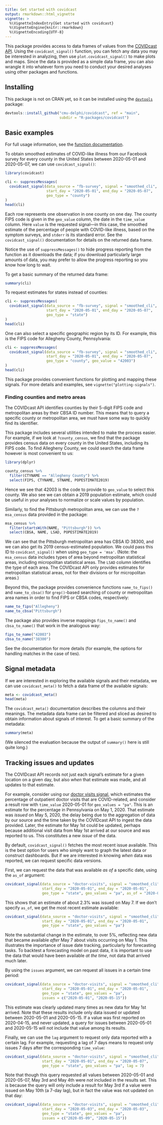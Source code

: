 ```yaml
---
title: Get started with covidcast
output: rmarkdown::html_vignette
vignette: >
  %\VignetteIndexEntry{Get started with covidcast}
  %\VignetteEngine{knitr::rmarkdown}
  %\VignetteEncoding{UTF-8}
---
```


This package provides access to data frames of values from the [COVIDcast
API](https://cmu-delphi.github.io/delphi-epidata/api/covidcast.html). Using the
`covidcast_signal()` function, you can fetch any data you may be interested in
analyzing, then use `plot.covidcast_signal()` to make plots and maps. Since the
data is provided as a simple data frame, you can also wrangle it into whatever
form you need to conduct your desired analyses using other packages and
functions.

## Installing

This package is not on CRAN yet, so it can be installed using the
[`devtools`](https://cran.r-project.org/package=devtools) package:

```r
devtools::install_github("cmu-delphi/covidcast", ref = "main",
                         subdir = "R-packages/covidcast")
```

## Basic examples

For full usage information, see the [function
documentation](../reference/index.html).

To obtain smoothed estimates of COVID-like illness from our Facebook survey for
every county in the United States between 2020-05-01 and 2020-05-07, we can use
`covidcast_signal()`:

```r
library(covidcast)

cli <- suppressMessages(
  covidcast_signal(data_source = "fb-survey", signal = "smoothed_cli", 
                   start_day = "2020-05-01", end_day = "2020-05-07", 
                   geo_type = "county")
)
head(cli)
```

Each row represents one observation in one county on one day. The county FIPS
code is given in the `geo_value` column, the date in the `time_value` column.
Here `value` is the requested signal---in this case, the smoothed estimate of
the percentage of people with COVID-like illness, based on the symptom surveys,
and `stderr` is its standard error. See the `covidcast_signal()` documentation 
for details on the returned data frame.

Notice the use of `suppressMessages()` to hide progress reporting from the
function as it downloads the data; if you download particularly large amounts of
data, you may prefer to allow the progress reporting so you know how long to
wait.

To get a basic summary of the returned data frame: 

```r
summary(cli)
```

To request estimates for states instead of counties:

```r
cli <- suppressMessages(
  covidcast_signal(data_source = "fb-survey", signal = "smoothed_cli", 
                   start_day = "2020-05-01", end_day = "2020-05-07", 
                   geo_type = "state")
)
head(cli)
```

One can also select a specific geographic region by its ID. For example, this is
the FIPS code for Allegheny County, Pennsylvania:

```r
cli <- suppressMessages(
  covidcast_signal(data_source = "fb-survey", signal = "smoothed_cli", 
                   start_day = "2020-05-01", end_day = "2020-05-07", 
                   geo_type = "county", geo_value = "42003")
)
head(cli)
```

This package provides convenient functions for plotting and mapping these
signals. For more details and examples, see `vignette("plotting-signals")`.

### Finding counties and metro areas

The COVIDcast API identifies counties by their 5-digit FIPS code and
metropolitan areas by their CBSA ID number. This means that to query a specific
county or metropolitan area, we must have some way to quickly find its
identifier.

This package includes several utilities intended to make the process easier. For
example, if we look at `?county_census`, we find that the package provides
census data on every county in the United States, including its FIPS code. To
find Allegheny County, we could search the data frame however is most convenient
to us:

```r
library(dplyr)

county_census %>%
  filter(CTYNAME == "Allegheny County") %>%
  select(FIPS, CTYNAME, STNAME, POPESTIMATE2019)
```

Hence we see that 42003 is the code to provide to `geo_value` to select this
county. We also see we can obtain a 2019 population estimate, which could be
useful in your analyses to normalize or scale values by population.

Similarly, to find the Pittsburgh metropolitan area, we can use the
`?msa_census` data provided in the package:

```r
msa_census %>%
  filter(startsWith(NAME, "Pittsburgh")) %>%
  select(CBSA, NAME, LSAD, POPESTIMATE2019)
```

We can see that the Pittsburgh metropolitan area has CBSA ID 38300, and we can
also get its 2019 census-estimated population. We could pass this ID to
`covidcast_signal()` when using `geo_type = 'msa'`. (Note: the `msa_census` data
includes types of area beyond metropolitan statistical areas, including 
micropolitan statistical areas. The `LSAD` column identifies the type of each 
area. The COVIDcast API only provides estimates for metropolitan statistical 
areas, not for their divisions or for micropolitan areas.)

Beyond this, the package provides convenience functions `name_to_fips()` and 
`name_to_cbsa()` for `grep()`-based searching of county or metropolitan area 
names in order to find FIPS or CBSA codes, respectively:

```r
name_to_fips("Allegheny")
name_to_cbsa("Pittsburgh")
```

The package also provides inverse mappings `fips_to_name()` and `cbsa_to_name()`
that work in the analogous way: 

```r
fips_to_name("42003")
cbsa_to_name("38300")
```

See the documentation for more details (for example, the options for handling 
matches in the case of ties).

## Signal metadata

If we are interested in exploring the available signals and their metadata, we
can use `covidcast_meta()` to fetch a data frame of the available signals:

```r
meta <- covidcast_meta()
head(meta)
```

The `covidcast_meta()` documentation describes the columns and their meanings. 
The metadata data frame can be filtered and sliced as desired to obtain 
information about signals of interest. To get a basic summary of the metadata: 

```r
summary(meta)
```

(We silenced the evaluation because the output of `summary()` here is still 
quite long.)

## Tracking issues and updates

The COVIDcast API records not just each signal's estimate for a given location
on a given day, but also *when* that estimate was made, and all updates to that
estimate.

For example, consider using our [doctor visits
signal](https://cmu-delphi.github.io/delphi-epidata/api/covidcast-signals/doctor-visits.html),
which estimates the percentage of outpatient doctor visits that are
COVID-related, and consider a result row with `time_value` 2020-05-01 for
`geo_values = "pa"`. This is an estimate for the percentage in Pennsylvania on
May 1, 2020. That estimate was *issued* on May 5, 2020, the delay being due to
the aggregation of data by our source and the time taken by the COVIDcast API to
ingest the data provided. Later, the estimate for May 1st could be updated,
perhaps because additional visit data from May 1st arrived at our source and was
reported to us. This constitutes a new *issue* of the data.

By default, `covidcast_signal()` fetches the most recent issue available. This
is the best option for users who simply want to graph the latest data or
construct dashboards. But if we are interested in knowing *when* data was
reported, we can request specific data versions.

First, we can request the data that was available *as of* a specific date, using
the `as_of` argument:

```r
covidcast_signal(data_source = "doctor-visits", signal = "smoothed_cli",
                 start_day = "2020-05-01", end_day = "2020-05-01",
                 geo_type = "state", geo_values = "pa", as_of = "2020-05-07")
```

This shows that an estimate of about 2.3% was issued on May 7. If we don't
specify `as_of`, we get the most recent estimate available:

```r
covidcast_signal(data_source = "doctor-visits", signal = "smoothed_cli",
                 start_day = "2020-05-01", end_day = "2020-05-01",
                 geo_type = "state", geo_values = "pa")
```

Note the substantial change in the estimate, to over 5%, reflecting new data
that became available *after* May 7 about visits occurring on May 1. This
illustrates the importance of issue date tracking, particularly for forecasting
tasks. To backtest a forecasting model on past data, it is important to use the
data that would have been available *at the time*, not data that arrived much
later.

By using the `issues` argument, we can request all issues in a certain time
period:

```r
covidcast_signal(data_source = "doctor-visits", signal = "smoothed_cli",
                 start_day = "2020-05-01", end_day = "2020-05-01",
                 geo_type = "state", geo_values = "pa",
                 issues = c("2020-05-01", "2020-05-15"))
```

This estimate was clearly updated many times as new data for May 1st arrived.
Note that these results include only data issued or updated between 2020-05-01
and 2020-05-15. If a value was first reported on 2020-04-15, and never updated,
a query for issues between 2020-05-01 and 2020-05-15 will not include that value
among its results.

Finally, we can use the `lag` argument to request only data reported with a
certain lag. For example, requesting a lag of 7 days means to request only
issues 7 days after the corresponding `time_value`:

```r
covidcast_signal(data_source = "doctor-visits", signal = "smoothed_cli",
                 start_day = "2020-05-01", end_day = "2020-05-07",
                 geo_type = "state", geo_values = "pa", lag = 7)
```

Note that though this query requested all values between 2020-05-01 and
2020-05-07, May 3rd and May 4th were *not* included in the results set. This is
because the query will only include a result for May 3rd if a value were issued
on May 10th (a 7-day lag), but in fact the value was not updated on that day:

```r
covidcast_signal(data_source = "doctor-visits", signal = "smoothed_cli",
                 start_day = "2020-05-03", end_day = "2020-05-03",
                 geo_type = "state", geo_values = "pa",
                 issues = c("2020-05-09", "2020-05-15"))
```
